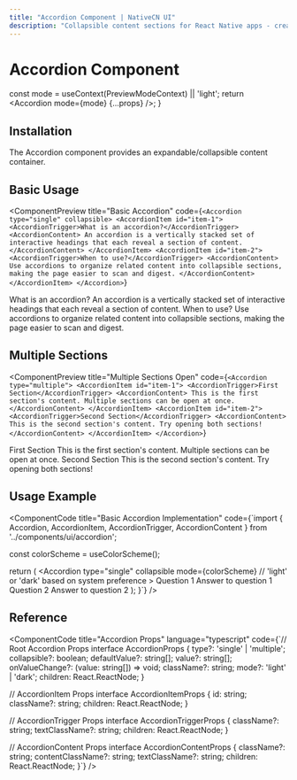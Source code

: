 ```yaml
---
title: "Accordion Component | NativeCN UI"
description: "Collapsible content sections for React Native apps - create interactive FAQs, nested navigation, and organize complex information with this versatile component."
---
```


# Accordion Component


  const mode = useContext(PreviewModeContext) || 'light';
  return <Accordion mode={mode} {...props} />;
}

## Installation

The Accordion component provides an expandable/collapsible content container.

<ComponentCode 
  language="bash"
  code="npx @nativecn/cli add accordion"
  title="Installation Command"
/>

## Basic Usage

<ComponentPreview
  title="Basic Accordion"
  code={`<Accordion type="single" collapsible>
  <AccordionItem id="item-1">
    <AccordionTrigger>What is an accordion?</AccordionTrigger>
    <AccordionContent>
      An accordion is a vertically stacked set of interactive headings that each reveal a section of content.
    </AccordionContent>
  </AccordionItem>
  <AccordionItem id="item-2">
    <AccordionTrigger>When to use?</AccordionTrigger>
    <AccordionContent>
      Use accordions to organize related content into collapsible sections, making the page easier to scan and digest.
    </AccordionContent>
  </AccordionItem>
</Accordion>`}
>
  <AccordionWithMode type="single" collapsible>
    <AccordionItem id="item-1">
      <AccordionTrigger>What is an accordion?</AccordionTrigger>
      <AccordionContent>
        An accordion is a vertically stacked set of interactive headings that each reveal a section of content.
      </AccordionContent>
    </AccordionItem>
    <AccordionItem id="item-2">
      <AccordionTrigger>When to use?</AccordionTrigger>
      <AccordionContent>
        Use accordions to organize related content into collapsible sections, making the page easier to scan and digest.
      </AccordionContent>
    </AccordionItem>
  </AccordionWithMode>
</ComponentPreview>

## Multiple Sections

<ComponentPreview
  title="Multiple Sections Open"
  code={`<Accordion type="multiple">
  <AccordionItem id="item-1">
    <AccordionTrigger>First Section</AccordionTrigger>
    <AccordionContent>
      This is the first section's content. Multiple sections can be open at once.
    </AccordionContent>
  </AccordionItem>
  <AccordionItem id="item-2">
    <AccordionTrigger>Second Section</AccordionTrigger>
    <AccordionContent>
      This is the second section's content. Try opening both sections!
    </AccordionContent>
  </AccordionItem>
</Accordion>`}
>
  <AccordionWithMode type="multiple">
    <AccordionItem id="item-1">
      <AccordionTrigger>First Section</AccordionTrigger>
      <AccordionContent>
        This is the first section's content. Multiple sections can be open at once.
      </AccordionContent>
    </AccordionItem>
    <AccordionItem id="item-2">
      <AccordionTrigger>Second Section</AccordionTrigger>
      <AccordionContent>
        This is the second section's content. Try opening both sections!
      </AccordionContent>
    </AccordionItem>
  </AccordionWithMode>
</ComponentPreview>

## Usage Example

<ComponentCode
  title="Basic Accordion Implementation"
  code={`import { Accordion, AccordionItem, AccordionTrigger, AccordionContent } from '../components/ui/accordion';

  const colorScheme = useColorScheme();
  
  return (
    <Accordion 
      type="single"
      collapsible
      mode={colorScheme} // 'light' or 'dark' based on system preference
    >
      <AccordionItem id="faq-1">
        <AccordionTrigger>Question 1</AccordionTrigger>
        <AccordionContent>Answer to question 1</AccordionContent>
      </AccordionItem>
      <AccordionItem id="faq-2">
        <AccordionTrigger>Question 2</AccordionTrigger>
        <AccordionContent>Answer to question 2</AccordionContent>
      </AccordionItem>
    </Accordion>
  );
}`}
/>

## Reference

<ComponentCode
  title="Accordion Props"
  language="typescript"
  code={`// Root Accordion Props
interface AccordionProps {
  type?: 'single' | 'multiple';
  collapsible?: boolean;
  defaultValue?: string[];
  value?: string[];
  onValueChange?: (value: string[]) => void;
  className?: string;
  mode?: 'light' | 'dark';
  children: React.ReactNode;
}

// AccordionItem Props
interface AccordionItemProps {
  id: string;
  className?: string;
  children: React.ReactNode;
}

// AccordionTrigger Props
interface AccordionTriggerProps {
  className?: string;
  textClassName?: string;
  children: React.ReactNode;
}

// AccordionContent Props
interface AccordionContentProps {
  className?: string;
  contentClassName?: string;
  textClassName?: string;
  children: React.ReactNode;
}`}
/>
